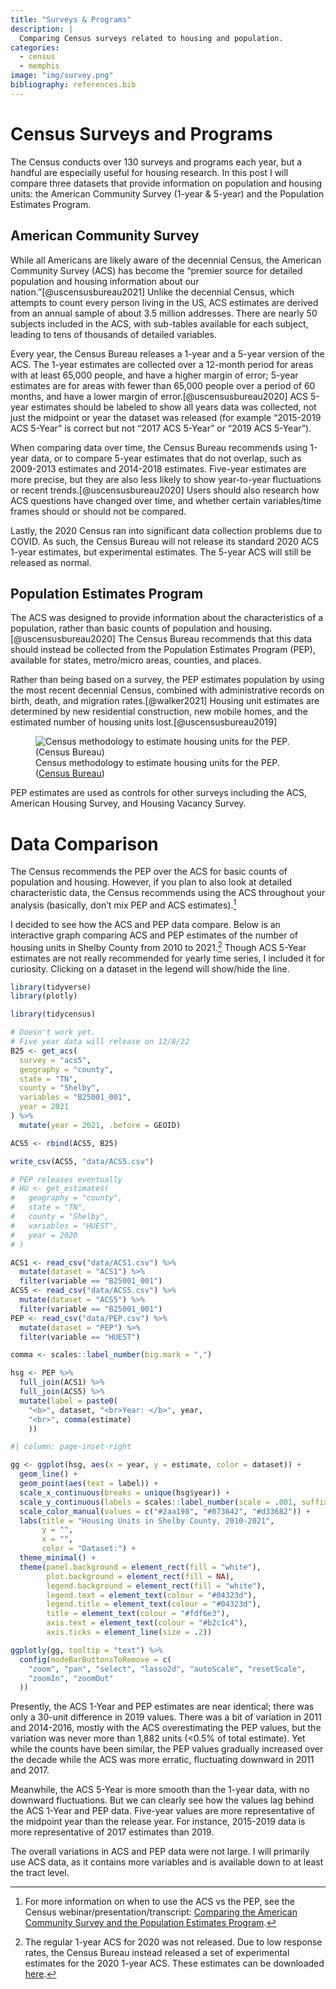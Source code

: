 ```yaml
---
title: "Surveys & Programs"
description: |
  Comparing Census surveys related to housing and population.
categories:
  - census
  - memphis
image: "img/survey.png"
bibliography: references.bib
---
```


# Census Surveys and Programs

The Census conducts over 130 surveys and programs each year, but a handful are especially useful for housing research. In this post I will compare three datasets that provide information on population and housing units: the American Community Survey (1-year & 5-year) and the Population Estimates Program.

## American Community Survey

While all Americans are likely aware of the decennial Census, the American Community Survey (ACS) has become the "premier source for detailed population and housing information about our nation."[@uscensusbureau2021] Unlike the decennial Census, which attempts to count every person living in the US, ACS estimates are derived from an annual sample of about 3.5 million addresses. There are nearly 50 subjects included in the ACS, with sub-tables available for each subject, leading to tens of thousands of detailed variables.

Every year, the Census Bureau releases a 1-year and a 5-year version of the ACS. The 1-year estimates are collected over a 12-month period for areas with at least 65,000 people, and have a higher margin of error; 5-year estimates are for areas with fewer than 65,000 people over a period of 60 months, and have a lower margin of error.[@uscensusbureau2020] ACS 5-year estimates should be labeled to show all years data was collected, not just the midpoint or year the dataset was released (for example "2015-2019 ACS 5-Year" is correct but not "2017 ACS 5-Year" or "2019 ACS 5-Year").

When comparing data over time, the Census Bureau recommends using 1-year data, or to compare 5-year estimates that do not overlap, such as 2009-2013 estimates and 2014-2018 estimates. Five-year estimates are more precise, but they are also less likely to show year-to-year fluctuations or recent trends.[@uscensusbureau2020] Users should also research how ACS questions have changed over time, and whether certain variables/time frames should or should not be compared.

Lastly, the 2020 Census ran into significant data collection problems due to COVID. As such, the Census Bureau will not release its standard 2020 ACS 1-year estimates, but experimental estimates. The 5-year ACS will still be released as normal.

## Population Estimates Program

The ACS was designed to provide information about the characteristics of a population, rather than basic counts of population and housing.[@uscensusbureau2020] The Census Bureau recommends that this data should instead be collected from the Population Estimates Program (PEP), available for states, metro/micro areas, counties, and places.

Rather than being based on a survey, the PEP estimates population by using the most recent decennial Census, combined with administrative records on birth, death, and migration rates.[@walker2021] Housing unit estimates are determined by new residential construction, new mobile homes, and the estimated number of housing units lost.[@uscensusbureau2019]

![Census methodology to estimate housing units for the PEP. ([Census Bureau](https://www.census.gov/programs-surveys/acs/guidance/handbooks/general.html))](img/hsg-est.png)

PEP estimates are used as controls for other surveys including the ACS, American Housing Survey, and Housing Vacancy Survey.

# Data Comparison

The Census recommends the PEP over the ACS for basic counts of population and housing. However, if you plan to also look at detailed characteristic data, the Census recommends using the ACS throughout your analysis (basically, don't mix PEP and ACS estimates).[^1]

[^1]: For more information on when to use the ACS vs the PEP, see the Census webinar/presentation/transcript: [Comparing the American Community Survey and the Population Estimates Program](https://www.census.gov/data/academy/webinars/2021/comparing-the-acs-and-the-pop-est-program.html).

I decided to see how the ACS and PEP data compare. Below is an interactive graph comparing ACS and PEP estimates of the number of housing units in Shelby County from 2010 to 2021.[^2] Though ACS 5-Year estimates are not really recommended for yearly time series, I included it for curiosity. Clicking on a dataset in the legend will show/hide the line.

[^2]: The regular 1-year ACS for 2020 was not released. Due to low response rates, the Census Bureau instead released a set of experimental estimates for the 2020 1-year ACS. These estimates can be downloaded [here](https://www.census.gov/programs-surveys/acs/data/experimental-data/1-year.html).

```r
library(tidyverse)
library(plotly)
```

```r
library(tidycensus)

# Doesn't work yet. 
# Five year data will release on 12/8/22
B25 <- get_acs(
  survey = "acs5",
  geography = "county",
  state = "TN", 
  county = "Shelby",
  variables = "B25001_001",
  year = 2021
) %>% 
  mutate(year = 2021, .before = GEOID)

ACS5 <- rbind(ACS5, B25)

write_csv(ACS5, "data/ACS5.csv")

# PEP releases eventually
# HU <- get_estimates(
#   geography = "county",
#   state = "TN",
#   county = "Shelby",
#   variables = "HUEST",
#   year = 2020
# )
```

```r
ACS1 <- read_csv("data/ACS1.csv") %>%
  mutate(dataset = "ACS1") %>%
  filter(variable == "B25001_001")
ACS5 <- read_csv("data/ACS5.csv") %>%
  mutate(dataset = "ACS5") %>%
  filter(variable == "B25001_001")
PEP <- read_csv("data/PEP.csv") %>%
  mutate(dataset = "PEP") %>%
  filter(variable == "HUEST")
```


```r
comma <- scales::label_number(big.mark = ",")

hsg <- PEP %>% 
  full_join(ACS1) %>% 
  full_join(ACS5) %>% 
  mutate(label = paste0(
    "<b>", dataset, "<br>Year: </b>", year,
    "<br>", comma(estimate)
    ))
```

```r
#| column: page-inset-right

gg <- ggplot(hsg, aes(x = year, y = estimate, color = dataset)) +
  geom_line() +
  geom_point(aes(text = label)) +
  scale_x_continuous(breaks = unique(hsg$year)) +
  scale_y_continuous(labels = scales::label_number(scale = .001, suffix = "K")) +
  scale_color_manual(values = c("#2aa198", "#073642", "#d33682")) +
  labs(title = "Housing Units in Shelby County, 2010-2021",
       y = "",
       x = "",
       color = "Dataset:") +
  theme_minimal() +
  theme(panel.background = element_rect(fill = "white"),
        plot.background = element_rect(fill = NA),
        legend.background = element_rect(fill = "white"),
        legend.text = element_text(colour = "#04323d"),
        legend.title = element_text(colour = "#04323d"),
        title = element_text(colour = "#fdf6e3"),
        axis.text = element_text(colour = "#b2c1c4"),
        axis.ticks = element_line(size = .2))

ggplotly(gg, tooltip = "text") %>% 
  config(modeBarButtonsToRemove = c(
    "zoom", "pan", "select", "lasso2d", "autoScale", "resetScale",
    "zoomIn", "zoomOut"
  ))
```

Presently, the ACS 1-Year and PEP estimates are near identical; there was only a 30-unit difference in 2019 values. There was a bit of variation in 2011 and 2014-2016, mostly with the ACS overestimating the PEP values, but the variation was never more than 1,882 units (\<0.5% of total estimate). Yet while the counts have been similar, the PEP values gradually increased over the decade while the ACS was more erratic, fluctuating downward in 2011 and 2017.

Meanwhile, the ACS 5-Year is more smooth than the 1-year data, with no downward fluctuations. But we can clearly see how the values lag behind the ACS 1-Year and PEP data. Five-year values are more representative of the midpoint year than the release year. For instance, 2015-2019 data is more representative of 2017 estimates than 2019.

The overall variations in ACS and PEP data were not large. I will primarily use ACS data, as it contains more variables and is available down to at least the tract level.


